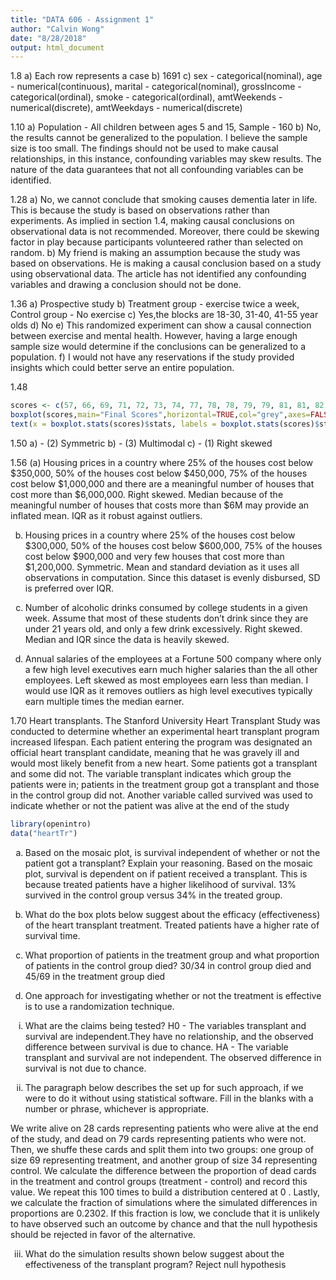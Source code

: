 ```yaml
---
title: "DATA 606 - Assignment 1"
author: "Calvin Wong"
date: "8/28/2018"
output: html_document
---
```


1.8
a) Each row represents a case
b) 1691
c) sex - categorical(nominal), age - numerical(continuous), marital - categorical(nominal), grossIncome - categorical(ordinal), smoke - categorical(ordinal), amtWeekends - numerical(discrete), amtWeekdays - numerical(discrete)

1.10
a) Population - All children between ages 5 and 15, Sample - 160 
b) No, the results cannot be generalized to the population. I believe the sample size is too small. The findings should not be used to make causal relationships, in this instance, confounding variables may skew results. The nature of the data guarantees that not all confounding variables can be identified.

1.28
a) No, we cannot conclude that smoking causes dementia later in life. This is because the study is based on observations rather than experiments. As implied in section 1.4, making causal conclusions on observational data is not recommended. Moreover, there could be skewing factor in play because participants volunteered rather than selected on random.
b) My friend is making an assumption because the study was based on observations. He is making a causal conclusion based on a study using observational data. The article has not identified any confounding variables and drawing a conclusion should not be done.

1.36
a) Prospective study
b) Treatment group - exercise twice a week, Control group - No exercise
c) Yes,the blocks are 18-30, 31-40, 41-55 year olds
d) No
e) This randomized experiment can show a causal connection between exercise and mental health. However, having a large enough sample size would determine if the conclusions can be generalized to a population.
f) I would not have any reservations if the study provided insights which could better serve an entire population.

1.48
```r
scores <- c(57, 66, 69, 71, 72, 73, 74, 77, 78, 78, 79, 79, 81, 81, 82, 83, 83, 88, 89, 94)
boxplot(scores,main="Final Scores",horizontal=TRUE,col="grey",axes=FALSE)
text(x = boxplot.stats(scores)$stats, labels = boxplot.stats(scores)$stats, y = 1.3)
```

1.50
a) - (2) Symmetric
b) - (3) Multimodal
c) - (1) Right skewed

1.56 
(a) Housing prices in a country where 25% of the houses cost below $350,000, 50% of the houses cost below $450,000, 75% of the houses cost below $1,000,000 and there are a meaningful number of houses that cost more than $6,000,000.
Right skewed. Median because of the meaningful number of houses that costs more than $6M may provide an inflated mean. IQR as it robust against outliers.

(b) Housing prices in a country where 25% of the houses cost below $300,000, 50% of the houses cost below $600,000, 75% of the houses cost below $900,000 and very few houses that cost more than $1,200,000.
Symmetric. Mean and standard deviation as it uses all observations in computation. Since this dataset is evenly disbursed, SD is preferred over IQR.

(c) Number of alcoholic drinks consumed by college students in a given week. Assume that most of these students don’t drink since they are under 21 years old, and only a few drink excessively.
Right skewed. Median and IQR since the data is heavily skewed.

(d) Annual salaries of the employees at a Fortune 500 company where only a few high level executives earn much higher salaries than the all other employees.
Left skewed as most employees earn less than median. I would use IQR as it removes outliers as high level executives typically earn multiple times the median earner.

1.70 Heart transplants. The Stanford University Heart Transplant Study was conducted to determine whether an experimental heart transplant program increased lifespan. Each patient entering the program was designated an official heart transplant candidate, meaning that he was
gravely ill and would most likely benefit from a new heart. Some patients got a transplant and some did not. The variable transplant indicates which group the patients were in; patients in the treatment group got a transplant and those in the control group did not. Another variable called survived was used to indicate whether or not the patient was alive at the end of the study

```r
library(openintro)
data("heartTr")
```


(a) Based on the mosaic plot, is survival independent of whether or not the patient got a transplant? Explain your reasoning.
Based on the mosaic plot, survival is dependent on if patient received a transplant. This is because treated patients have a higher likelihood of survival. 13% survived in the control group versus 34% in the treated group.

(b) What do the box plots below suggest about the efficacy (effectiveness) of the heart transplant treatment.
Treated patients have a higher rate of survival time.

(c) What proportion of patients in the treatment group and what proportion of patients in the control group died?
30/34 in control group died and 45/69 in the treatment group died

(d) One approach for investigating whether or not the treatment is effective is to use a randomization technique.
i. What are the claims being tested?
H0 - The variables transplant and survival are independent.They have no relationship, and the observed difference between survival is due to chance.
HA - The variable transplant and survival are not independent. The observed difference in survival is not due to chance.

ii. The paragraph below describes the set up for such approach, if we were to do it without using statistical software. Fill in the blanks with a number or phrase, whichever is appropriate.

We write alive on 28 cards representing patients who were alive at the end of the study, and dead on 79 cards representing patients who were not. Then, we shuffe these cards and split them into two groups: one group of size 69 representing treatment, and another group of size 34 representing control. We calculate the difference between the proportion of dead cards in the treatment and control groups (treatment - control) and record this value. We repeat this 100 times to build a distribution centered at 0 . Lastly, we calculate the fraction of simulations where the simulated differences in proportions are 0.2302. If this fraction is low, we conclude that it is unlikely to have observed such an outcome by chance and that the null hypothesis should be rejected in favor of the alternative.

iii. What do the simulation results shown below suggest about the effectiveness of the transplant program?
Reject null hypothesis 